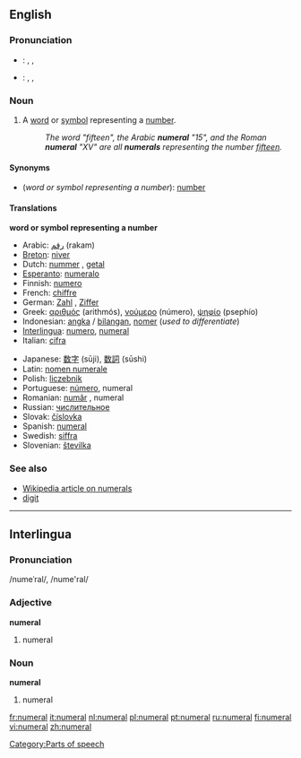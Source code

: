 ==English==
===Pronunciation===
*{{italbrac|[[RP]]}}: {{AHD|nyo͞o'mərəl}}, {{IPA|/ˈnjuːmərəl/}}, {{SAMPA|/'nju:m@r@l/}}
*{{italbrac|US}}: {{AHD|no͞o'mərəl}}, {{IPA|/ˈnumɜrəl/}}, {{SAMPA|/'num3r@l/}}

===Noun===
{{en-noun}}
# A [[word]] or [[symbol]] representing a [[number]].
#:''The word "fifteen", the Arabic '''numeral''' "15", and the Roman '''numeral''' "XV" are all '''numerals''' representing the number [[fifteen]].''

====Synonyms====
*(''word or symbol representing a number''): [[number]]

====Translations====
'''word or symbol representing a number'''
{{top}}
*Arabic: [[رقم]] (rakam)
*[[Breton]]: [[niver]] {{m}}
*Dutch: [[nummer]] {{n}}, [[getal]] {{n}}
*[[Esperanto]]: [[numeralo]]
*Finnish: [[numero#Finnish|numero]]
*French: [[chiffre]] {{m}}
*German: [[Zahl]] {{f}}, [[Ziffer]] {{f}}
*Greek: [[αριθμός]] {{m}} (arithmós), [[νούμερο]] {{n}} (número), [[ψηφίο]] {{n}} (psephío)
*Indonesian: [[angka]] / [[bilang|bilangan]], [[nomer]] (''used to differentiate'')
*[[Interlingua]]: [[numero#Interlingua|numero]], [[numeral#Interlingua|numeral]]
*Italian: [[cifra]] {{f}}
{{mid}}
*Japanese: [[数字]] (sūji), [[数詞]] (sūshi)
*Latin: [[nomen numerale]]
*Polish: [[liczebnik]] {{m}}
*Portuguese: [[número]], numeral
*Romanian: [[număr]] {{n}} , numeral {{n}}
*Russian: [[числительное]] {{n}}
*Slovak: [[číslovka]] {{f}}
*Spanish: [[#Spanish|numeral]]
*Swedish: [[siffra]] {{c}}
*Slovenian: [[številka]]
{{bottom}}

===See also===
*[[w:Numeral|Wikipedia article on numerals]]
*[[digit]]

----

==Interlingua==
===Pronunciation===
/numeˈral/, /nume'ral/

===Adjective===
'''numeral'''

#numeral

===Noun===
'''numeral'''

#numeral

[[Category:Parts of speech]]

[[fr:numeral]]
[[it:numeral]]
[[nl:numeral]]
[[pl:numeral]]
[[pt:numeral]]
[[ru:numeral]]
[[fi:numeral]]
[[vi:numeral]]
[[zh:numeral]]